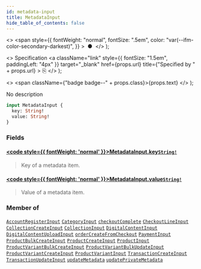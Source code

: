```yaml
---
id: metadata-input
title: MetadataInput
hide_table_of_contents: false
---
```


  <>
    <span
      style={{
        fontWeight: "normal",
        fontSize: ".5em",
        color: "var(--ifm-color-secondary-darkest)",
      }}
    >
      &nbsp;●&nbsp;
    </span>
  </>
);

  <>
    Specification
    <a
      className="link"
      style={{ fontSize: "1.5em", paddingLeft: "4px" }}
      target="\_blank"
      href={props.url}
      title={"Specified by " + props.url}
    >
      ⎘
    </a>
  </>
);

  <>
    <span className={"badge badge--" + props.class}>{props.text}</span>
  </>
);

No description

```graphql
input MetadataInput {
  key: String!
  value: String!
}
```

### Fields

#### [<code style={{ fontWeight: 'normal' }}>MetadataInput.<b>key</b></code>](#)<Bullet />[`String!`](../../api-reference/scalars/string) <Badge class="secondary" text="non-null"/> <Badge class="secondary" text="scalar"/>

> Key of a metadata item.

#### [<code style={{ fontWeight: 'normal' }}>MetadataInput.<b>value</b></code>](#)<Bullet />[`String!`](../../api-reference/scalars/string) <Badge class="secondary" text="non-null"/> <Badge class="secondary" text="scalar"/>

> Value of a metadata item.

### Member of

[`AccountRegisterInput`](../../api-reference/inputs/account-register-input) <Badge class="secondary" text="input"/><Bullet />[`CategoryInput`](../../api-reference/inputs/category-input) <Badge class="secondary" text="input"/><Bullet />[`checkoutComplete`](../../api-reference/mutations/checkout-complete) <Badge class="secondary" text="mutation"/><Bullet />[`CheckoutLineInput`](../../api-reference/inputs/checkout-line-input) <Badge class="secondary" text="input"/><Bullet />[`CollectionCreateInput`](../../api-reference/inputs/collection-create-input) <Badge class="secondary" text="input"/><Bullet />[`CollectionInput`](../../api-reference/inputs/collection-input) <Badge class="secondary" text="input"/><Bullet />[`DigitalContentInput`](../../api-reference/inputs/digital-content-input) <Badge class="secondary" text="input"/><Bullet />[`DigitalContentUploadInput`](../../api-reference/inputs/digital-content-upload-input) <Badge class="secondary" text="input"/><Bullet />[`orderCreateFromCheckout`](../../api-reference/mutations/order-create-from-checkout) <Badge class="secondary" text="mutation"/><Bullet />[`PaymentInput`](../../api-reference/inputs/payment-input) <Badge class="secondary" text="input"/><Bullet />[`ProductBulkCreateInput`](../../api-reference/inputs/product-bulk-create-input) <Badge class="secondary" text="input"/><Bullet />[`ProductCreateInput`](../../api-reference/inputs/product-create-input) <Badge class="secondary" text="input"/><Bullet />[`ProductInput`](../../api-reference/inputs/product-input) <Badge class="secondary" text="input"/><Bullet />[`ProductVariantBulkCreateInput`](../../api-reference/inputs/product-variant-bulk-create-input) <Badge class="secondary" text="input"/><Bullet />[`ProductVariantBulkUpdateInput`](../../api-reference/inputs/product-variant-bulk-update-input) <Badge class="secondary" text="input"/><Bullet />[`ProductVariantCreateInput`](../../api-reference/inputs/product-variant-create-input) <Badge class="secondary" text="input"/><Bullet />[`ProductVariantInput`](../../api-reference/inputs/product-variant-input) <Badge class="secondary" text="input"/><Bullet />[`TransactionCreateInput`](../../api-reference/inputs/transaction-create-input) <Badge class="secondary" text="input"/><Bullet />[`TransactionUpdateInput`](../../api-reference/inputs/transaction-update-input) <Badge class="secondary" text="input"/><Bullet />[`updateMetadata`](../../api-reference/mutations/update-metadata) <Badge class="secondary" text="mutation"/><Bullet />[`updatePrivateMetadata`](../../api-reference/mutations/update-private-metadata) <Badge class="secondary" text="mutation"/>
